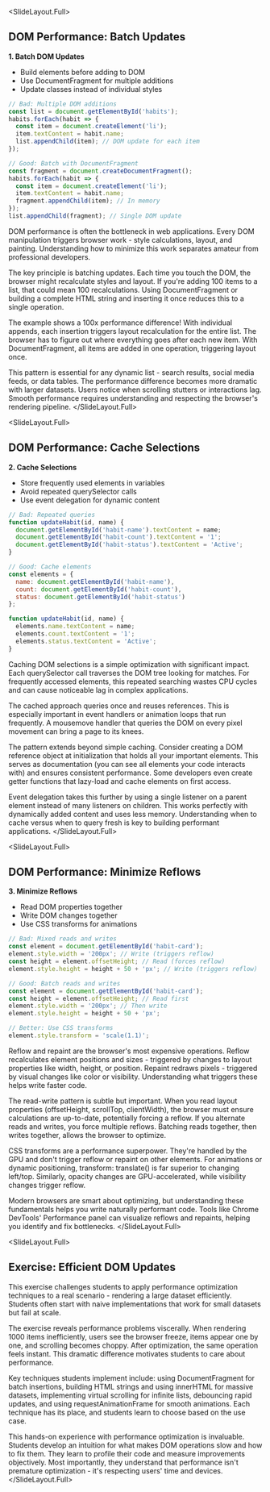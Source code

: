 
<SlideLayout.Full>
## DOM Performance: Batch Updates

**1. Batch DOM Updates**
- Build elements before adding to DOM
- Use DocumentFragment for multiple additions
- Update classes instead of individual styles

```javascript
// Bad: Multiple DOM additions
const list = document.getElementById('habits');
habits.forEach(habit => {
  const item = document.createElement('li');
  item.textContent = habit.name;
  list.appendChild(item); // DOM update for each item
});

// Good: Batch with DocumentFragment
const fragment = document.createDocumentFragment();
habits.forEach(habit => {
  const item = document.createElement('li');
  item.textContent = habit.name;
  fragment.appendChild(item); // In memory
});
list.appendChild(fragment); // Single DOM update
```
<Notes>
DOM performance is often the bottleneck in web applications. Every DOM manipulation triggers browser work - style calculations, layout, and painting. Understanding how to minimize this work separates amateur from professional developers.

The key principle is batching updates. Each time you touch the DOM, the browser might recalculate styles and layout. If you're adding 100 items to a list, that could mean 100 recalculations. Using DocumentFragment or building a complete HTML string and inserting it once reduces this to a single operation.

The example shows a 100x performance difference! With individual appends, each insertion triggers layout recalculation for the entire list. The browser has to figure out where everything goes after each new item. With DocumentFragment, all items are added in one operation, triggering layout once.

This pattern is essential for any dynamic list - search results, social media feeds, or data tables. The performance difference becomes more dramatic with larger datasets. Users notice when scrolling stutters or interactions lag. Smooth performance requires understanding and respecting the browser's rendering pipeline.
</Notes>
</SlideLayout.Full>

<SlideLayout.Full>
## DOM Performance: Cache Selections

**2. Cache Selections**
- Store frequently used elements in variables
- Avoid repeated querySelector calls
- Use event delegation for dynamic content

```javascript
// Bad: Repeated queries
function updateHabit(id, name) {
  document.getElementById('habit-name').textContent = name;
  document.getElementById('habit-count').textContent = '1';
  document.getElementById('habit-status').textContent = 'Active';
}

// Good: Cache elements
const elements = {
  name: document.getElementById('habit-name'),
  count: document.getElementById('habit-count'),
  status: document.getElementById('habit-status')
};

function updateHabit(id, name) {
  elements.name.textContent = name;
  elements.count.textContent = '1';
  elements.status.textContent = 'Active';
}
```
<Notes>
Caching DOM selections is a simple optimization with significant impact. Each querySelector call traverses the DOM tree looking for matches. For frequently accessed elements, this repeated searching wastes CPU cycles and can cause noticeable lag in complex applications.

The cached approach queries once and reuses references. This is especially important in event handlers or animation loops that run frequently. A mousemove handler that queries the DOM on every pixel movement can bring a page to its knees.

The pattern extends beyond simple caching. Consider creating a DOM reference object at initialization that holds all your important elements. This serves as documentation (you can see all elements your code interacts with) and ensures consistent performance. Some developers even create getter functions that lazy-load and cache elements on first access.

Event delegation takes this further by using a single listener on a parent element instead of many listeners on children. This works perfectly with dynamically added content and uses less memory. Understanding when to cache versus when to query fresh is key to building performant applications.
</Notes>
</SlideLayout.Full>

<SlideLayout.Full>
## DOM Performance: Minimize Reflows

**3. Minimize Reflows**
- Read DOM properties together
- Write DOM changes together
- Use CSS transforms for animations

```javascript
// Bad: Mixed reads and writes
const element = document.getElementById('habit-card');
element.style.width = '200px'; // Write (triggers reflow)
const height = element.offsetHeight; // Read (forces reflow)
element.style.height = height + 50 + 'px'; // Write (triggers reflow)

// Good: Batch reads and writes
const element = document.getElementById('habit-card');
const height = element.offsetHeight; // Read first
element.style.width = '200px'; // Then write
element.style.height = height + 50 + 'px';

// Better: Use CSS transforms
element.style.transform = 'scale(1.1)';
```
<Notes>
Reflow and repaint are the browser's most expensive operations. Reflow recalculates element positions and sizes - triggered by changes to layout properties like width, height, or position. Repaint redraws pixels - triggered by visual changes like color or visibility. Understanding what triggers these helps write faster code.

The read-write pattern is subtle but important. When you read layout properties (offsetHeight, scrollTop, clientWidth), the browser must ensure calculations are up-to-date, potentially forcing a reflow. If you alternate reads and writes, you force multiple reflows. Batching reads together, then writes together, allows the browser to optimize.

CSS transforms are a performance superpower. They're handled by the GPU and don't trigger reflow or repaint on other elements. For animations or dynamic positioning, transform: translate() is far superior to changing left/top. Similarly, opacity changes are GPU-accelerated, while visibility changes trigger reflow.

Modern browsers are smart about optimizing, but understanding these fundamentals helps you write naturally performant code. Tools like Chrome DevTools' Performance panel can visualize reflows and repaints, helping you identify and fix bottlenecks.
</Notes>
</SlideLayout.Full>

<SlideLayout.Full>
## Exercise: Efficient DOM Updates

<EfficientDOMUpdatesExercise />
<Notes>
This exercise challenges students to apply performance optimization techniques to a real scenario - rendering a large dataset efficiently. Students often start with naive implementations that work for small datasets but fail at scale.

The exercise reveals performance problems viscerally. When rendering 1000 items inefficiently, users see the browser freeze, items appear one by one, and scrolling becomes choppy. After optimization, the same operation feels instant. This dramatic difference motivates students to care about performance.

Key techniques students implement include: using DocumentFragment for batch insertions, building HTML strings and using innerHTML for massive datasets, implementing virtual scrolling for infinite lists, debouncing rapid updates, and using requestAnimationFrame for smooth animations. Each technique has its place, and students learn to choose based on the use case.

This hands-on experience with performance optimization is invaluable. Students develop an intuition for what makes DOM operations slow and how to fix them. They learn to profile their code and measure improvements objectively. Most importantly, they understand that performance isn't premature optimization - it's respecting users' time and devices.
</Notes>
</SlideLayout.Full>